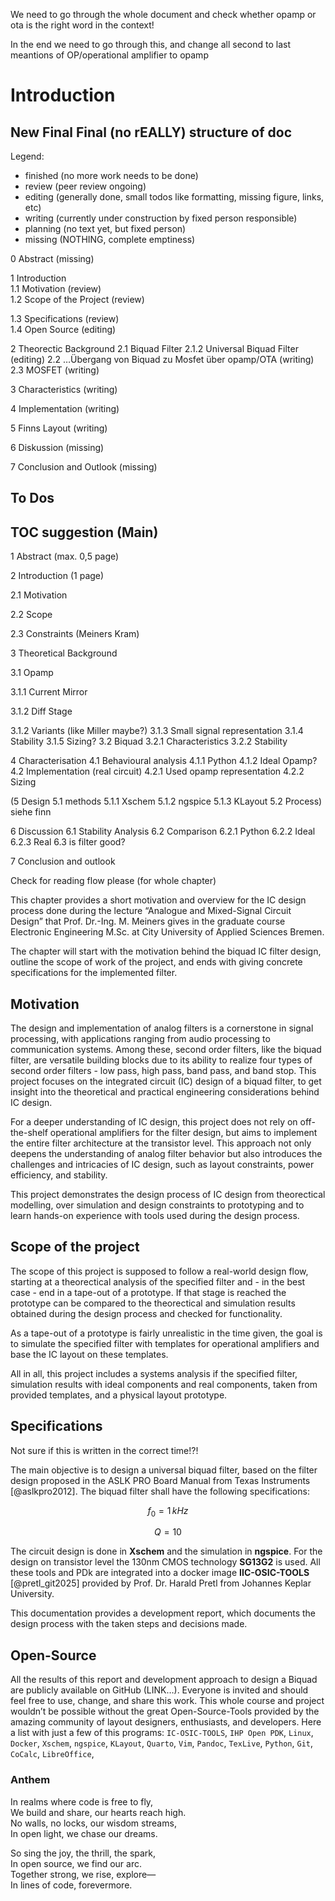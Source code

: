 :::{.callout-important}
We need to go through the whole document and check whether opamp or ota is the right word in the context!

In the end we need to go through this, and change all second to last meantions of OP/operational amplifier to opamp 
:::

# Introduction

## New Final Final (no rEALLY) structure of doc

Legend:

- finished (no more work needs to be done)
- review (peer review ongoing)
- editing (generally done, small todos like formatting, missing figure, links, etc)
- writing (currently under construction by fixed person responsible)
- planning (no text yet, but fixed person)
- missing (NOTHING, complete emptiness)

0 Abstract (missing)

1 Introduction  
1.1 Motivation (review)  
1.2 Scope of the Project (review)  

1.3 Specifications (review)  
1.4 Open Source (editing)

2 Theorectic Background
2.1 Biquad Filter
2.1.2 Universal Biquad Filter (editing)
2.2 ...Übergang von Biquad zu Mosfet über opamp/OTA (writing)
2.3 MOSFET (writing)

3 Characteristics (writing)

4 Implementation (writing)

5 Finns Layout (writing)

6 Diskussion (missing)

7 Conclusion and Outlook (missing)

## To Dos



## TOC suggestion (Main)

1 Abstract (max. 0,5 page)

2 Introduction (1 page)

2.1 Motivation

2.2 Scope

2.3 Constraints (Meiners Kram)

3 Theoretical Background

3.1 Opamp

3.1.1 Current Mirror

3.1.2 Diff Stage

3.1.2 Variants (like Miller maybe?)
3.1.3 Small signal representation
3.1.4 Stability
3.1.5 Sizing?
3.2 Biquad
3.2.1 Characteristics
3.2.2 Stability

4 Characterisation
4.1 Behavioural analysis
4.1.1 Python
4.1.2 Ideal Opamp?
4.2 Implementation (real circuit)
4.2.1 Used opamp representation
4.2.2 Sizing

(5 Design 
5.1 methods
5.1.1 Xschem
5.1.2 ngspice
5.1.3 KLayout 
5.2 Process) siehe finn

6 Discussion
6.1 Stability Analysis
6.2 Comparison
6.2.1 Python
6.2.2 Ideal
6.2.3 Real
6.3 is filter good?

7 Conclusion and outlook

:::{.callout-warning}
Check for reading flow please (for whole chapter)
:::

This chapter provides a short motivation and overview for the IC design process done during the lecture "Analogue and Mixed-Signal Circuit Design" that Prof. Dr.-Ing. M. Meiners gives in the graduate course Electronic Engineering M.Sc. at City University of Applied Sciences Bremen.

The chapter will start with the motivation behind the biquad IC filter design, outline the scope of work of the project, and ends with giving concrete specifications for the implemented filter.

## Motivation

The design and implementation of analog filters is a cornerstone in signal processing, with applications ranging from audio processing to communication systems. Among these, second order filters, like the biquad filter, are versatile building blocks due to its ability to realize four types of second order filters - low pass, high pass, band pass, and band stop. This project focuses on the integrated circuit (IC) design of a biquad filter, to get insight into the theoretical and practical engineering considerations behind IC design.

For a deeper understanding of IC design, this project does not rely on off-the-shelf operational amplifiers for the filter design, but aims to implement the entire filter architecture at the transistor level. This approach not only deepens the understanding of analog filter behavior but also introduces the challenges and intricacies of IC design, such as layout constraints, power efficiency, and stability.

This project demonstrates the design process of IC design from theorectical modelling, over simulation and design constraints to prototyping and to learn hands-on experience with tools used during the design process.

## Scope of the project

The scope of this project is supposed to follow a real-world design flow, starting at a theorectical analysis of the specified filter and - in the best case - end in a tape-out of a prototype. If that stage is reached the prototype can be compared to the theorectical and simulation results obtained during the design process and checked for functionality.

As a tape-out of a prototype is fairly unrealistic in the time given, the goal is to simulate the specified filter with templates for operational amplifiers and base the IC layout on these templates.

All in all, this project includes a systems analysis if the specified filter, simulation results with ideal components and real components, taken from provided templates, and a physical layout prototype.

## Specifications

:::{.callout-warning}
Not sure if this is written in the correct time!?!
:::

The main objective is to design a universal biquad filter, based on the filter design proposed in the ASLK PRO Board Manual from Texas Instruments [@aslkpro2012]. The biquad filter shall have the following specifications:

$$
f_0 = 1\,kHz
$$

$$
Q = 10
$$

The circuit design is done in **Xschem** and the simulation in **ngspice**. For the design on transistor level the 130nm CMOS technology **SG13G2** is used. All these tools and PDk are integrated into a docker image **IIC-OSIC-TOOLS** [@pretl_git2025] provided by Prof. Dr. Harald Pretl from Johannes Keplar University. 

This documentation provides a development report, which documents the design process with the taken steps and decisions made.

## Open-Source

All the results of this report and development approach to design a Biquad are publicly available on GitHub (LINK...). Everyone is invited and should feel free to use, change, and share this work. 
This whole course and project wouldn't be possible without the great Open-Source-Tools provided by the amazing community of layout designers, enthusiasts, and developers. 
Here a list with just a few of this programs: `IC-OSIC-TOOLS`, `IHP Open PDK`, `Linux`, `Docker`, `Xschem`, `ngspice`, `KLayout`, `Quarto`, `Vim`, `Pandoc`, `TexLive`, `Python`, `Git`, `CoCalc`, `LibreOffice`, 



### Anthem

In realms where code is free to fly,<br>
We build and share, our hearts reach high. <br>
No walls, no locks, our wisdom streams, <br>
In open light, we chase our dreams. <br>

So sing the joy, the thrill, the spark, <br>
In open source, we find our arc. <br>
Together strong, we rise, explore— <br>
In lines of code, forevermore. <br>
